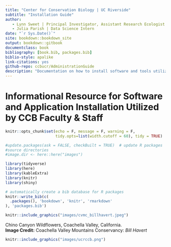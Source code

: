 ```yaml
--- 
title: "Center for Conservation Biology | UC Riverside"
subtitle: "Installation Guide"
author: 
   - Lynn Sweet | Principal Investigator, Assistant Research Ecologist
   - Julia Parish | Data Science Intern
date: "`r Sys.Date()`"
site: bookdown::bookdown_site
output: bookdown::gitbook
documentclass: book
bibliography: [book.bib, packages.bib]
biblio-style: apalike
link-citations: yes
github-repo: ccbucr/AdministrationGuide
description: "Documentation on how to install software and tools utilized by the UC Riverside CCB team to facilitate collaborative research."
---
```


# Informational Resource for Software and Application Installation Utilized by CCB Faculty & Staff {-}

```r
knitr::opts_chunk$set(echo = F, message = F, warning = F,
                      tidy.opts=list(width.cutoff = 60), tidy = TRUE)

#update.packages(ask = FALSE, checkBuilt = TRUE)  # update R packages
#source directories
#image.dir <- here::here("images")

library(tidyverse)
library(here)
library(kableExtra)
library(knitr)
library(shiny)

# automatically create a bib database for R packages
knitr::write_bib(c(
  .packages(), 'bookdown', 'knitr', 'rmarkdown'
), 'packages.bib')

```

```r

knitr::include_graphics("images/cvmc_billhavert.jpeg")
```

Chino Canyon Wildflowers, Coachella Valley, California. <br>
**Image Credit:** Coachella Valley Mountains Conservancy: *Bill Havert*


```r

knitr::include_graphics("images/ucrccb.png")
```

